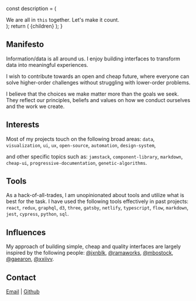 
  const description = (
    <div>
      We are all in <code>this</code> together. Let's make it count.
    </div>
  );
  return (
    <PageLayout description={description} title="About">
      {children}
    </PageLayout>
  );
}

## Manifesto

Information/data is all around us. I enjoy building interfaces to transform data into meaningful experiences.

I wish to contribute towards an open and cheap future, where everyone can solve higher-order challenges without struggling with lower-order problems.

I believe that the choices we make matter more than the goals we seek. They reflect our principles, beliefs and values on how we conduct ourselves and the work we create.

## Interests

Most of my projects touch on the following broad areas:
`data`, `visualization`, `ui`, `ux`, `open-source`, `automation`, `design-system`,

and other specific topics such as:
`jamstack`, `component-library`, `markdown`, `cheap-ui`, `progressive-documentation`, `genetic-algorithms`.

## Tools

As a hack-of-all-trades, I am unopinionated about tools and utilize what is best for the task. I have used the following tools effectively in past projects: `react`, `redux`, `graphql`, `d3`, `three`, `gatsby`, `netlify`, `typescript`, `flow`, `markdown`, `jest`, `cypress`, `python`, `sql`.

## Influences

My approach of building simple, cheap and quality interfaces are largely inspired by the following people: [@jxnblk](https://jxnblk.com/), [@ramaworks](https://rama.works/), [@mbostock](https://github.com/mbostock), [@gaearon](https://github.com/gaearon), [@xxiivv](https://xxiivv.com/).

## Contact

[Email](mailto:chrisrzhou@pm.me) | [Github](https://github.com/chrisrzhou)
